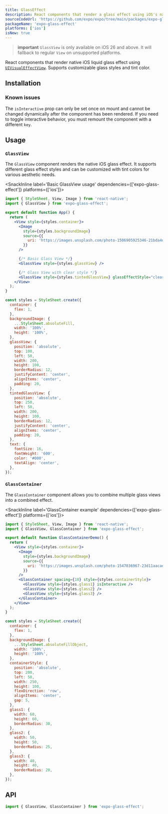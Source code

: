 ```yaml
---
title: GlassEffect
description: React components that render a glass effect using iOS's native UIVisualEffectView.
sourceCodeUrl: 'https://github.com/expo/expo/tree/main/packages/expo-glass-effect'
packageName: 'expo-glass-effect'
platforms: ['ios']
isNew: true
---
```



> **important** `GlassView` is only available on iOS 26 and above. It will fallback to regular `View` on unsupported platforms.

React components that render native iOS liquid glass effect using [`UIVisualEffectView`](https://developer.apple.com/documentation/uikit/uivisualeffectview). Supports customizable glass styles and tint color.

## Installation

<APIInstallSection />

### Known issues

The `isInteractive` prop can only be set once on mount and cannot be changed dynamically after the component has been rendered. If you need to toggle interactive behavior, you must remount the component with a different `key`.

## Usage

### `GlassView`

The `GlassView` component renders the native iOS glass effect. It supports different glass effect styles and can be customized with tint colors for various aesthetic needs.

<SnackInline label='Basic GlassView usage' dependencies={['expo-glass-effect']} platforms={['ios']}>

```jsx
import { StyleSheet, View, Image } from 'react-native';
import { GlassView } from 'expo-glass-effect';

export default function App() {
  return (
    <View style={styles.container}>
      <Image
        style={styles.backgroundImage}
        source={{
          uri: 'https://images.unsplash.com/photo-1506905925346-21bda4d32df4?w=400&h=400&fit=crop',
        }}
      />

      {/* Basic Glass View */}
      <GlassView style={styles.glassView} />

      {/* Glass View with clear style */}
      <GlassView style={styles.tintedGlassView} glassEffectStyle="clear" />
    </View>
  );
}

const styles = StyleSheet.create({
  container: {
    flex: 1,
  },
  backgroundImage: {
    ...StyleSheet.absoluteFill,
    width: '100%',
    height: '100%',
  },
  glassView: {
    position: 'absolute',
    top: 100,
    left: 50,
    width: 200,
    height: 100,
    borderRadius: 12,
    justifyContent: 'center',
    alignItems: 'center',
    padding: 20,
  },
  tintedGlassView: {
    position: 'absolute',
    top: 250,
    left: 50,
    width: 200,
    height: 100,
    borderRadius: 12,
    justifyContent: 'center',
    alignItems: 'center',
    padding: 20,
  },
  text: {
    fontSize: 16,
    fontWeight: '600',
    color: '#000',
    textAlign: 'center',
  },
});
```

</SnackInline>

### `GlassContainer`

The `GlassContainer` component allows you to combine multiple glass views into a combined effect.

<SnackInline label='GlassContainer example' dependencies={['expo-glass-effect']} platforms={['ios']}>

```jsx
import { StyleSheet, View, Image } from 'react-native';
import { GlassView, GlassContainer } from 'expo-glass-effect';

export default function GlassContainerDemo() {
  return (
    <View style={styles.container}>
      <Image
        style={styles.backgroundImage}
        source={{
          uri: 'https://images.unsplash.com/photo-1547036967-23d11aacaee0?w=400&h=600&fit=crop',
        }}
      />
      <GlassContainer spacing={10} style={styles.containerStyle}>
        <GlassView style={styles.glass1} isInteractive />
        <GlassView style={styles.glass2} />
        <GlassView style={styles.glass3} />
      </GlassContainer>
    </View>
  );
}

const styles = StyleSheet.create({
  container: {
    flex: 1,
  },
  backgroundImage: {
    ...StyleSheet.absoluteFillObject,
    width: '100%',
    height: '100%',
  },
  containerStyle: {
    position: 'absolute',
    top: 200,
    left: 50,
    width: 250,
    height: 100,
    flexDirection: 'row',
    alignItems: 'center',
    gap: 5,
  },
  glass1: {
    width: 60,
    height: 60,
    borderRadius: 30,
  },
  glass2: {
    width: 50,
    height: 50,
    borderRadius: 25,
  },
  glass3: {
    width: 40,
    height: 40,
    borderRadius: 20,
  },
});
```

</SnackInline>

## API

```js
import { GlassView, GlassContainer } from 'expo-glass-effect';
```

<APISection packageName="expo-glass-effect" />
